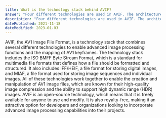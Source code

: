 ```yaml
---
title: What is the technology stack behind AVIF?
answer: "Four different technologies are used in AVIF. The architecture combines elements of the ISO BMFF Byte Stream Format with those of IFF/HEIF and MIAF, which enable image processing functions and mapping of the AV1 KeyFrame."
description: "Four different technologies are used in AVIF. The architecture combines elements of the ISO BMFF Byte Stream Format with those of IFF/HEIF and MIAF, which enable image processing functions and mapping of the AV1 KeyFrame."
datePublished: 2021-11-18
dateModified: 2023-01-03
---
```


AVIF, the AV1 Image File Format, is a technology stack that combines several different technologies to enable advanced image processing functions and the mapping of AV1 keyframes. The technology stack includes the ISO BMFF Byte Stream Format, which is a standard for multimedia file formats that defines how a file should be formatted and structured. It also includes IFF/HEIF, a file format for storing digital images, and MIAF, a file format used for storing image sequences and individual images. All of these technologies work together to enable the creation and manipulation of AV1 image files, which are known for their high-quality image compression and the ability to support high dynamic range (HDR) images. AVIF is an open-source technology, which means that it is freely available for anyone to use and modify. It is also royalty-free, making it an attractive option for developers and organizations looking to incorporate advanced image processing capabilities into their projects.